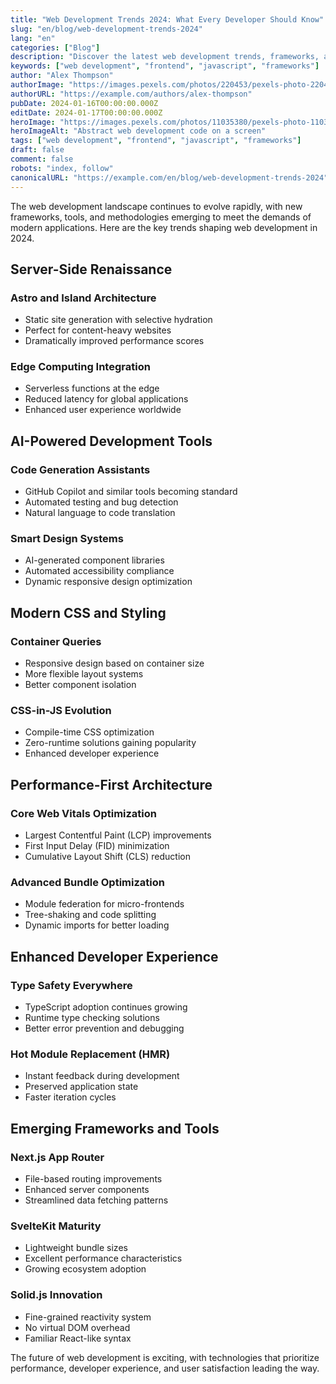 ```yaml
---
title: "Web Development Trends 2024: What Every Developer Should Know"
slug: "en/blog/web-development-trends-2024"
lang: "en"
categories: ["Blog"]
description: "Discover the latest web development trends, frameworks, and technologies shaping the industry in 2024. Stay ahead with cutting-edge tools and techniques."
keywords: ["web development", "frontend", "javascript", "frameworks"]
author: "Alex Thompson"
authorImage: "https://images.pexels.com/photos/220453/pexels-photo-220453.jpeg?auto=compress&cs=tinysrgb&w=1260&h=750&dpr=1"
authorURL: "https://example.com/authors/alex-thompson"
pubDate: 2024-01-16T00:00:00.000Z
editDate: 2024-01-17T00:00:00.000Z
heroImage: "https://images.pexels.com/photos/11035380/pexels-photo-11035380.jpeg?auto=compress&cs=tinysrgb&w=1260&h=750&dpr=1"
heroImageAlt: "Abstract web development code on a screen"
tags: ["web development", "frontend", "javascript", "frameworks"]
draft: false
comment: false
robots: "index, follow"
canonicalURL: "https://example.com/en/blog/web-development-trends-2024"
---
```


The web development landscape continues to evolve rapidly, with new frameworks, tools, and methodologies emerging to meet the demands of modern applications. Here are the key trends shaping web development in 2024.

## Server-Side Renaissance

### Astro and Island Architecture

- Static site generation with selective hydration
- Perfect for content-heavy websites
- Dramatically improved performance scores

### Edge Computing Integration

- Serverless functions at the edge
- Reduced latency for global applications
- Enhanced user experience worldwide

## AI-Powered Development Tools

### Code Generation Assistants

- GitHub Copilot and similar tools becoming standard
- Automated testing and bug detection
- Natural language to code translation

### Smart Design Systems

- AI-generated component libraries
- Automated accessibility compliance
- Dynamic responsive design optimization

## Modern CSS and Styling

### Container Queries

- Responsive design based on container size
- More flexible layout systems
- Better component isolation

### CSS-in-JS Evolution

- Compile-time CSS optimization
- Zero-runtime solutions gaining popularity
- Enhanced developer experience

## Performance-First Architecture

### Core Web Vitals Optimization

- Largest Contentful Paint (LCP) improvements
- First Input Delay (FID) minimization
- Cumulative Layout Shift (CLS) reduction

### Advanced Bundle Optimization

- Module federation for micro-frontends
- Tree-shaking and code splitting
- Dynamic imports for better loading

## Enhanced Developer Experience

### Type Safety Everywhere

- TypeScript adoption continues growing
- Runtime type checking solutions
- Better error prevention and debugging

### Hot Module Replacement (HMR)

- Instant feedback during development
- Preserved application state
- Faster iteration cycles

## Emerging Frameworks and Tools

### Next.js App Router

- File-based routing improvements
- Enhanced server components
- Streamlined data fetching patterns

### SvelteKit Maturity

- Lightweight bundle sizes
- Excellent performance characteristics
- Growing ecosystem adoption

### Solid.js Innovation

- Fine-grained reactivity system
- No virtual DOM overhead
- Familiar React-like syntax

The future of web development is exciting, with technologies that prioritize performance, developer experience, and user satisfaction leading the way.
